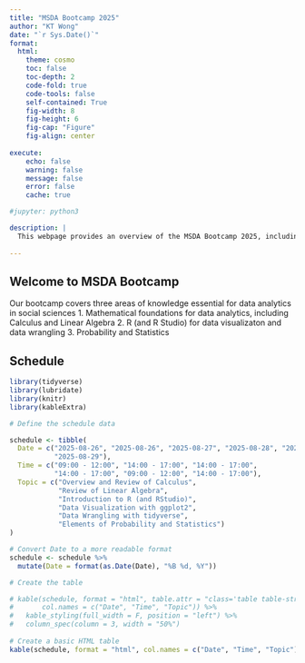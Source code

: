 ```yaml
---
title: "MSDA Bootcamp 2025"
author: "KT Wong"
date: "`r Sys.Date()`"
format:
  html:
    theme: cosmo
    toc: false
    toc-depth: 2
    code-fold: true
    code-tools: false
    self-contained: True
    fig-width: 8
    fig-height: 6
    fig-cap: "Figure"
    fig-align: center
    
execute:
    echo: false
    warning: false
    message: false
    error: false
    cache: true

#jupyter: python3

description: |
  This webpage provides an overview of the MSDA Bootcamp 2025, including the schedule and topics covered.
  
---
```


## Welcome to MSDA Bootcamp

Our bootcamp covers three areas of knowledge essential for data analytics in social sciences
  1. Mathematical foundations for data analytics, including Calculus and Linear Algebra
  2. R (and R Studio) for data visualizaton and data wrangling
  3. Probability and Statistics

## Schedule

```r
library(tidyverse)
library(lubridate)
library(knitr)
library(kableExtra)

# Define the schedule data

schedule <- tibble(
  Date = c("2025-08-26", "2025-08-26", "2025-08-27", "2025-08-28", "2025-08-29",
           "2025-08-29"),
  Time = c("09:00 - 12:00", "14:00 - 17:00", "14:00 - 17:00",
           "14:00 - 17:00", "09:00 - 12:00", "14:00 - 17:00"),
  Topic = c("Overview and Review of Calculus",
            "Review of Linear Algebra",
            "Introduction to R (and RStudio)",
            "Data Visualization with ggplot2",
            "Data Wrangling with tidyverse",
            "Elements of Probability and Statistics")
)

# Convert Date to a more readable format
schedule <- schedule %>%
  mutate(Date = format(as.Date(Date), "%B %d, %Y"))

# Create the table

# kable(schedule, format = "html", table.attr = "class='table table-striped'",
#       col.names = c("Date", "Time", "Topic")) %>%
#   kable_styling(full_width = F, position = "left") %>% 
#   column_spec(column = 3, width = "50%")
  
# Create a basic HTML table
kable(schedule, format = "html", col.names = c("Date", "Time", "Topic"), align = "l")

```



